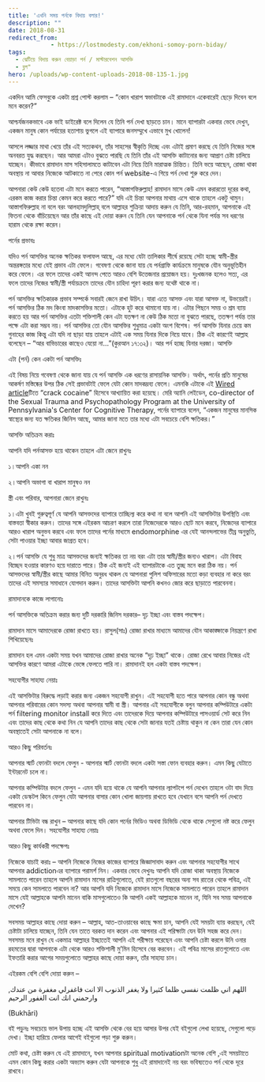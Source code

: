 ```yaml
---
title: 'এখনি সময় পর্নকে বিদায় বলার!'
description: ""
date: 2018-08-31
redirect_from: 
            - https://lostmodesty.com/ekhoni-somoy-porn-biday/
tags: 
  - ঝেটিয়ে বিদায় করুন বেয়াড়া পর্ন / মাস্টারবেশন আসক্তি
  - ব্লগ"
hero: /uploads/wp-content-uploads-2018-08-135-1.jpg
---
```

একদিন আমি ফেসবুকে একটা প্রশ্ন পোস্ট করলাম – “কোন খারাপ স্বভাবটাকে এই রামাদানে একেবারেই ছেড়ে দিবেন বলে মনে করেন?”

আশ্চর্যজনকভাবে এক ভাই ডাইরেক্ট বলে দিলেন যে তিনি পর্ন দেখা ছাড়তে চান। মানে ব্যাপারটা একবার ভেবে দেখুন, একজন মানুষ কোন পর্যায়ের হতাশায় ভুগলে এই ব্যাপারে জনসম্মুখে এভাবে মুখ খোলেন!

আসলে লজ্জার মাথা খেয়ে তাঁর এই সত্যকথন, তাঁর সাহসের স্বীকৃতি দিচ্ছে এবং এটাই প্রমাণ করছে যে তিনি নিজের সঙ্গে অনবরত যুদ্ধ করছেন। আর আমরা এটাও বুঝতে পারছি যে তিনি তাঁর এই আসক্তি কাটানোর জন্য আপ্রাণ চেষ্টা চালিয়ে যাচ্ছেন। কীভাবে রামাদান মাস সহিসালামতে কাটাবেন এটা নিয়ে তিনি মারাত্মক চিন্তিত। তিনি ভয়ে আছেন, রোজা থাকা অবস্থায় না আবার নিজেকে আটকাতে না পেরে কোন পর্ন website-এ গিয়ে পর্ন দেখা শুরু করে দেন।

আপনারা কেউ কেউ হতেবা এটা মনে করতে পারেন, “আস্তাগফিরুল্লাহ! রামাদান মাসে কেউ এমন করারতো দূরের কথা, এরকম কাজ করার চিন্তা কেমন করে করতে পারে?” যদি এই চিন্তা আপনার মাথায় এসে থাকে তাহলে একটু থামুন। আস্তাগফিরুল্লাহ না বলে বরং আলহামদুলিল্লাহ্‌ বলে আল্লাহর শুক্রিয়া আদায় করুন যে তিনি, আর-রহমান, আপনাকে এই ফিতনা থেকে বাঁচিয়েছেন আর তাঁর কাছে এই দোয়া করুন যে তিনি যেন আপনাকে পর্ন থেকে যিনা পর্যন্ত সব ধরণের হারাম থেকে রক্ষা করেন।

পর্নের প্রভাবঃ

যদিও পর্ন আসক্তির অনেক ক্ষতিকর ফলাফল আছে, এর মধ্যে যেটা তালিকার শীর্ষে রয়েছে সেটা হচ্ছে স্বামী-স্ত্রীর অন্তরঙ্গতার মধ্যে যেই প্রভাব এটা ফেলে। গবেষণা থেকে জানা যায় যে পর্নগ্রাফি কার্যক্রমে মানুষকে যৌন অনুভূতিহীন করে ফেলে। এর ফলে তাদের একই আনন্দ পেতে আরও বেশি উত্তেজনার প্রয়োজন হয়। দুঃখজনক হলেও সত্য, এর ফলে তাদের নিজের স্বামী/স্ত্রী পর্যায়ক্রমে তাদের যৌন চাহিদা পূরণ করার জন্য যথেষ্ট থাকে না।

পর্ন আসক্তির ক্ষতিকারক প্রভাব সম্পর্কে সবারই জেনে রাখা উচিৎ। যারা এতে আসক্ত এবং যারা আসক্ত না, উভয়েরই। পর্ন আসক্তির ঠিক মদ কিংবা মাদকাসক্তির মতো। এটাকে হুট করে থামানো যায় না। এটার পিছনে সময় ও শ্রম ব্যায় করতে হয় আর পর্ন আসক্তির এতটা শক্তিশালী কেন এটা যতক্ষণ না কেউ ঠিক মতো না বুঝতে পারছে, ততক্ষণ পর্যন্ত তার পক্ষে এটা করা সম্ভব নয়। পর্ন আসক্তির তো যৌন আসক্তির শুধুমাত্র একটা অংশ বিশেষ। পর্ন আসক্তি যিনার চেয়ে কম গুনাহের কাজ কিন্তু এটা যদি না ছাড়া যায় তাহলে এটাই এক সময় যিনার দিকে নিয়ে যাবে। ঠিক এই কারণেই আল্লাহ বলেছেন – “আর বাভিচারের কাছেও যেয়ো না...”(কুরআন ১৭:৩২)। আর পর্ন হচ্ছে যিনার দরজা। আসক্তি

এটা (পর্ন) কেন একটা পর্ন আসক্তিঃ

এই বিষয় নিয়ে গবেষণা থেকে জানা যায় যে পর্ন আসক্তি এক ধরণের রাসায়নিক আসক্তি। অর্থাৎ, পর্নের প্রতি মানুষের আকর্ষণ মস্তিষ্কের উপর ঠিক সেই প্রভাবটাই ফেলে যেটা কোন মাদকদ্রব্য ফেলে। এমনকি এটাকে এই [Wired article](http://www.wired.com/science/discoveries/news/2004/11/65772)টিতে “crack cocaine” হিসেবে আখ্যায়িত করা হয়েছে। মেরি অ্যানি লেইডেন, co-director of the Sexual Trauma and Psychopathology Program at the University of Pennsylvania's Center for Cognitive Therapy, পর্নের ব্যাপারে বলেন, “একজন মানুষের মানসিক স্বাস্থ্যের জন্য যত ক্ষতিকর জিনিস আছে, আমার জানা মতে তার মধ্যে এটা সবচেয়ে বেশি ক্ষতিকর।”

আসক্তি অতিক্রম করাঃ

আপনি যদি পর্নআসক্ত হয়ে থাকেন তাহলে এটা জেনে রাখুনঃ

১।আপনি একা নন

২।আপনি অভাগা বা খারাপ মানুষও নন

স্ত্রী এবং পরিবার, আপনারা জেনে রাখুনঃ

১।এটা খুবই গুরুত্বপূর্ণ যে আপনি আসক্তদের ব্যাপারে তাচ্ছিল্য করে কথা না বলে আপনি এই আসক্তিটার উপস্থিতি এবং বাস্তবতা স্বীকার করুন। তাদের সঙ্গে এইরকম আচরণ করলে তারা নিজেদেরকে আরও ছোট মনে করবে, নিজেদের ব্যাপারে আরও খারাপ অনুভব করবে এবং ফলে তাদের পর্নের মাধ্যমে endomorphine এর যেই আনন্দলাভের তীব্র অনুভুতি, সেটা পাওয়ার ইচ্ছা আবার জাগ্রত হবে।

২।পর্ন আসক্তি যে শুধু মাত্র আসক্তদের জন্যই ক্ষতিকর তা নয় বরং এটা তার স্বামী/স্ত্রীর জন্যও খারাপ। এটা বিবাহ বিচ্ছেদ হওয়ার কারণও হয়ে দারাতে পারে। ঠিক এই জন্যই এই ব্যাপারটাকে এত তুচ্ছ মনে করা ঠিক নয়। পর্ন আসক্তদের স্বামী/স্ত্রীর কাছে আমার বিনিত অনুরধ থাকল যে আপনারা পুলিশ অফিসারের মতো কড়া ব্যবহার না করে বরং তাদের এই সমস্যার সমাধানে যোগদান করুন। তাদের আসক্তিটা আপনি কখনও জোর করে ছাড়াতে পারবেননা।

রামাদানকে কাজে লাগানোঃ

পর্ন আসক্তিকে অতিক্রম করার জন্য দুটি দরকারি জিনিস দরকার– দৃঢ় ইচ্ছা এবং বাস্তব পদক্ষেপ।

রামাদান মাসে আমাদেরকে রোজা রাখতে হয়। রাসুল(সাঃ) রোজা রাখার মাধ্যমে আমাদের যৌন আকাঙ্ক্ষাকে নিয়ন্ত্রণে রাখা শিখিয়েছেনঃ

রামাদান হল এমন একটা সময় যখন আমাদের রোজা রাখার অনেক “দৃঢ় ইচ্ছা” থাকে। রোজা রেখে আবার নিজের এই আসক্তির কারণে আমরা এটাকে ভেঙ্গে ফেলতে পারি না। রামাদানই হল একটা বাস্তব পদক্ষেপ।

সহযোগীর সাহায্য নেয়াঃ

এই আসক্তিটার বিরুদ্ধে লড়াই করার জন্য একজন সহযোগী রাখুন। এই সহযোগী হতে পারে আপনার কোন বন্ধু অথবা আপনার পরিবারের কোন সদস্য অথবা আপনার স্বামী বা স্ত্রী। আপনার এই সহযোগীকে বলুন আপনার কম্পিউটারে একটা পর্ন filtering monitor install করে দিতে এবং তাদেরকে দিয়ে আপনার কম্পিউটারে পাসওয়ার্ড সেট করে নিন এবং তাদের কাছ থেকে কথা নিন যে আপনি তাদের কাছ থেকে সেটা জানার যতই চেষ্টায় থাকুন না কেন তারা যেন কোন অবস্থাতেই সেটা আপনাকে না বলে।

আরও কিছু পরিবর্তনঃ

আপনার স্মার্ট ফোনটা বদলে ফেলুন - আপনার স্মার্ট ফোনটা বদলে একটা সস্তা ফোন ব্যবহার করুন। এমন কিছু যেটাতে ইন্টারনেট চলে না।

আপনার কম্পিউটার বদলে ফেলুন - এমন যদি হয়ে থাকে যে আপনি আপনার ল্যাপটপে পর্ন দেখেন তাহলে ওটা বাদ দিয়ে একটা ডেস্কটপ কিনে ফেলুন যেটা আপনার বাসার কোন খোলা জায়গায় রাখতে হবে যেখানে বসে আপনি পর্ন দেখতে পারবেন না।

আপনার টিভিটা বন্ধ রাখুন – আপনার কাছে যদি কোন পর্নের ভিডিও অথবা ডিভিডি থেকে থাকে সেগুলো নষ্ট করে ফেলুন অথবা ফেলে দিন। সহযোগীর সাহায্য নেয়াঃ

আরও কিছু কার্যকরী পদক্ষেপঃ

নিজেকে যাচাই করাঃ – আপনি নিজেকে নিজের কাজের ব্যাপারে জিজ্ঞাসাবাদ করুন এবং আপনার সহযোগীর সাথে আপনার addictionএর ব্যাপারে পরামর্শ নিন। একবার ভেবে দেখুনঃ আপনি যদি রোজা থাকা অবস্থায় নিজেকে সামলাতে পারেন তাহলে আপনি রামাদান মাসের রাত্রিগুলোতে, যেই রাতগুলো বছরের অন্য সব রাতের থেকে পবিত্র, এই সময়ে কেন সামলাতে পারবেন না? আর আপনি যদি নিজেকে রামাদান মাসে নিজেকে সামলাতে পারেন তাহলে রামাদান মাসে যেই আল্লাহকে আপনি মানেন বাকি মাসগুলোতেও কি আপনি একই আল্লাহকে মানেন না, যিনি সব সময় আপনাকে দেখেন?

সবসময় আল্লাহর কাছে দোয়া করুন – আল্লাহ, আত-তাওয়াবের কাছে ক্ষমা চান, আপনি যেই সময়টা ব্যায় করছেন, যেই চেষ্টাটা চালিয়ে যাচ্ছেন, তিনি যেন তাতে বরকত দান করেন এবং আপনার এই পরিক্ষাটা যেন উনি সহজ করে দেন। সবসময় মনে রাখুন যে একমাত্র আল্লাহর ইচ্ছাতেই আপনি এই পরীক্ষায় পরেছেন এবং আপনি চেষ্টা করলে উনি ওনার রহমতের দ্বারা আপনাকে এটা থেকে আরও শক্তিশালী মু’মিন হিসেবে বের করবেন। এই পবিত্র মাসের রাতগুলোতে এবং ইফতারি করার আগের সময়গুলোতে আল্লাহর কাছে দোয়া করুন, তাঁর সাহায্য চান।

এইরকম বেশি বেশি দোয়া করুন –

اللهم اني ظلمت نفسي ظلما كثيرا ولا يغفر الذنوب الا انت فاغفرلي مغفرة من عندك, وارحمني انك انت الغفور الرحيم

(Bukhāri)

বই পড়ুনঃ সবচেয়ে ভাল উপায় হচ্ছে এই আসক্তি থেকে বের হয়ে আসার উপর যেই বইগুলো লেখা হয়েছে, সেগুলো পড়ে দেখা। ইচ্ছা হারিয়ে ফেলার আগেই বইগুলো পড়া শুরু করুন।

মোট কথা, চেষ্টা করুন যে এই রামাদানে, যখন আপনার spiritual motivationটা অনেক বেশি ,এই সময়টাতে এমন কোন কিছু করার একটা অভ্যাস করুন যেটা আপনাকে শুধু এই রামাদানেই নয় বরং ভবিষ্যতেও পর্ন থেকে দূরে রাখবে।
